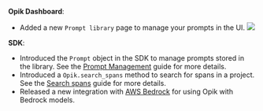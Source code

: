 **Opik Dashboard**:

- Added a new `Prompt library` page to manage your prompts in the UI.
  <Frame>
    <img src="/img/changelog/2024-11-04/prompt_library_versions.png" />
  </Frame>

**SDK**:

- Introduced the `Prompt` object in the SDK to manage prompts stored in the library. See the [Prompt Management](/prompt_engineering/managing_prompts_in_code) guide for more details.
- Introduced a `Opik.search_spans` method to search for spans in a project. See the [Search spans](/tracing/export_data#exporting-spans) guide for more details.
- Released a new integration with [AWS Bedrock](/tracing/integrations/bedrock) for using Opik with Bedrock models.
